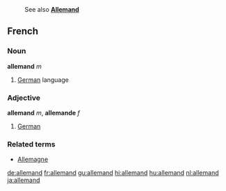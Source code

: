 : See also '''[[Allemand]]'''
==French==
===Noun===
'''allemand''' ''m'' 

# [[German]] language

===Adjective===
'''allemand''' ''m'', '''allemande''' ''f''

# [[German]]

===Related terms===
*[[Allemagne]]

[[de:allemand]]
[[fr:allemand]]
[[gu:allemand]]
[[hi:allemand]]
[[hu:allemand]]
[[nl:allemand]]
[[ja:allemand]]